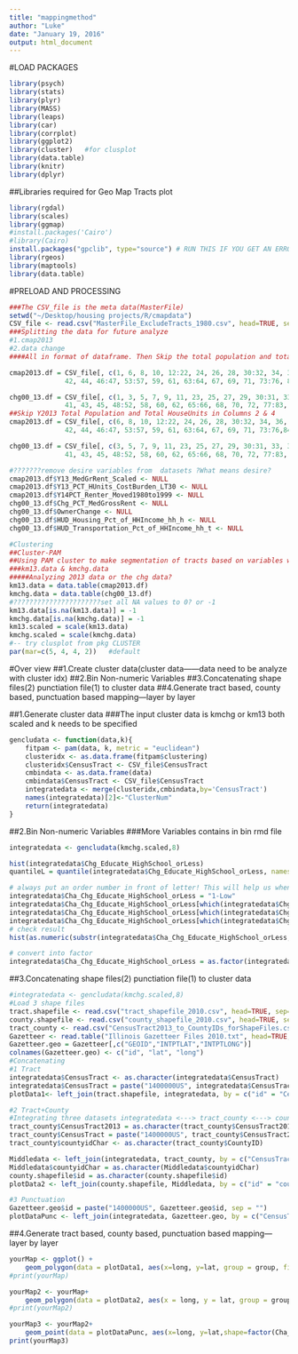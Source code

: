 ```yaml
---
title: "mappingmethod"
author: "Luke"
date: "January 19, 2016"
output: html_document
---
```

#LOAD PACKAGES
```r
library(psych)
library(stats)
library(plyr)
library(MASS)
library(leaps)
library(car)
library(corrplot)
library(ggplot2)
library(cluster)   #for clusplot
library(data.table)
library(knitr)
library(dplyr)
```
##Libraries required for Geo Map Tracts plot
```r
library(rgdal)
library(scales)
library(ggmap)
#install.packages('Cairo')
#library(Cairo)
install.packages("gpclib", type="source") # RUN THIS IF YOU GET AN ERROR ON 'fortify' BELOW
library(rgeos)
library(maptools)
library(data.table)
```
#PRELOAD AND PROCESSING
```r
###The CSV_file is the meta data(MasterFile)
setwd("~/Desktop/housing projects/R/cmapdata")
CSV_file <- read.csv("MasterFile_ExcludeTracts_1980.csv", head=TRUE, sep=",", stringsAsFactors = F)
###Splitting the data for future analyze 
#1.cmap2013
#2.data change
####All in format of dataframe. Then Skip the total population and total HouseUnits

cmap2013.df = CSV_file[, c(1, 6, 8, 10, 12:22, 24, 26, 28, 30:32, 34, 36, 38, 40,
              42, 44, 46:47, 53:57, 59, 61, 63:64, 67, 69, 71, 73:76, 84, 86)]  

chg00_13.df = CSV_file[, c(1, 3, 5, 7, 9, 11, 23, 25, 27, 29, 30:31, 33, 35, 37, 39,
              41, 43, 45, 48:52, 58, 60, 62, 65:66, 68, 70, 72, 77:83, 85, 87)]
##Skip Y2013 Total Population and Total HouseUnits in Columns 2 & 4
cmap2013.df = CSV_file[, c(6, 8, 10, 12:22, 24, 26, 28, 30:32, 34, 36, 38, 40,
              42, 44, 46:47, 53:57, 59, 61, 63:64, 67, 69, 71, 73:76,84, 86)]  

chg00_13.df = CSV_file[, c(3, 5, 7, 9, 11, 23, 25, 27, 29, 30:31, 33, 35, 37, 39,
              41, 43, 45, 48:52, 58, 60, 62, 65:66, 68, 70, 72, 77:83, 85, 87:90)] 

#???????remove desire variables from  datasets ?What means desire?
cmap2013.df$Y13_MedGrRent_Scaled <- NULL
cmap2013.df$Y13_PCT_HUnits_CostBurden_LT30 <- NULL
cmap2013.df$Y14PCT_Renter_Moved1980to1999 <- NULL
chg00_13.df$Chg_PCT_MedGrossRent <- NULL
chg00_13.df$OwnerChange <- NULL
chg00_13.df$HUD_Housing_Pct_of_HHIncome_hh_h <- NULL
chg00_13.df$HUD_Transportation_Pct_of_HHIncome_hh_t <- NULL

#Clustering
##Cluster-PAM
##Using PAM cluster to make segmentation of tracts based on variables we have
###km13.data & kmchg.data
#####Analyzing 2013 data or the chg data?
km13.data = data.table(cmap2013.df)
kmchg.data = data.table(chg00_13.df)
#??????????????????????set all NA values to 0? or -1
km13.data[is.na(km13.data)] = -1
kmchg.data[is.na(kmchg.data)] = -1
km13.scaled = scale(km13.data)
kmchg.scaled = scale(kmchg.data)
#-- try clusplot from pkg CLUSTER
par(mar=c(5, 4, 4, 2))   #default
```


#Over view
##1.Create cluster data(cluster data------data need to be analyze with cluster idx)
##2.Bin Non-numeric Variables 
##3.Concatenating shape files(2) punctiation file(1) to cluster data 
##4.Generate tract based, county based, punctuation based mapping---layer by layer

##1.Generate cluster data
###The input cluster data is kmchg or km13 both scaled and k needs to be specified
```r
gencludata <- function(data,k){
    fitpam <- pam(data, k, metric = "euclidean")
    clusteridx <- as.data.frame(fitpam$clustering)
    clusteridx$CensusTract <- CSV_file$CensusTract
    cmbindata <- as.data.frame(data)
    cmbindata$CensusTract <- CSV_file$CensusTract
    integratedata <- merge(clusteridx,cmbindata,by='CensusTract')
    names(integratedata)[2]<-"ClusterNum"
    return(integratedata)
}
```

##2.Bin Non-numeric Variables 
###More Variables contains in bin rmd file
```r
integratedata <- gencludata(kmchg.scaled,8)

hist(integratedata$Chg_Educate_HighSchool_orLess)
quantileL = quantile(integratedata$Chg_Educate_HighSchool_orLess, names = FALSE)

# always put an order number in front of letter! This will help us when we convert it
integratedata$Cha_Chg_Educate_HighSchool_orLess = "1-Low"
integratedata$Cha_Chg_Educate_HighSchool_orLess[which(integratedata$Chg_Educate_HighSchool_orLess>quantileL[2])] = "2-Median"
integratedata$Cha_Chg_Educate_HighSchool_orLess[which(integratedata$Chg_Educate_HighSchool_orLess>quantileL[3])] = "3-High"
integratedata$Cha_Chg_Educate_HighSchool_orLess[which(integratedata$Chg_Educate_HighSchool_orLess>quantileL[4])] = "4-Very High"
# check result
hist(as.numeric(substr(integratedata$Cha_Chg_Educate_HighSchool_orLess,0,1)))

# convert into factor
integratedata$Cha_Chg_Educate_HighSchool_orLess = as.factor(integratedata$Cha_Chg_Educate_HighSchool_orLess)
```

##3.Concatenating shape files(2) punctiation file(1) to cluster data 
```r
#integratedata <- gencludata(kmchg.scaled,8)
#Load 3 shape files
tract.shapefile <- read.csv("tract_shapefile_2010.csv", head=TRUE, sep=",", stringsAsFactors = F)
county.shapefile <- read.csv("county_shapefile_2010.csv", head=TRUE, sep=",", stringsAsFactors = F)
tract_county <- read.csv("CensusTract2013_to_CountyIDs_forShapeFiles.csv", head=TRUE, sep=",", stringsAsFactors = F)
Gazetteer <- read.table("Illinois Gazetteer Files 2010.txt", head=TRUE, stringsAsFactors = F)
Gazetteer.geo = Gazetteer[,c("GEOID","INTPTLAT","INTPTLONG")]
colnames(Gazetteer.geo) <- c("id", "lat", "long")
#Concatenating
#1 Tract
integratedata$CensusTract <- as.character(integratedata$CensusTract) 
integratedata$CensusTract = paste("1400000US", integratedata$CensusTract, sep = "")
plotData1<- left_join(tract.shapefile, integratedata, by = c("id" = "CensusTract")) 

#2 Tract+County
#Integrating three datasets integratedata <---> tract_county <---> county.shapefile
tract_county$CensusTract2013 = as.character(tract_county$CensusTract2013)
tract_county$CensusTract = paste("1400000US", tract_county$CensusTract2013, sep = "")
tract_county$countyidChar <- as.character(tract_county$CountyID)

Middledata <- left_join(integratedata, tract_county, by = c("CensusTract" = "CensusTract")) 
Middledata$countyidChar = as.character(Middledata$countyidChar)
county.shapefile$id = as.character(county.shapefile$id)
plotData2 <- left_join(county.shapefile, Middledata, by = c("id" = "countyidChar"))

#3 Punctuation
Gazetteer.geo$id = paste("1400000US", Gazetteer.geo$id, sep = "")
plotDataPunc <- left_join(integratedata, Gazetteer.geo, by = c("CensusTract" = "id"))
```

##4.Generate tract based, county based, punctuation based mapping---layer by layer
```r
yourMap <- ggplot() +
    geom_polygon(data = plotData1, aes(x=long, y=lat, group = group, fill = factor(ClusterNum)), colour = "black", size = 0.2)
#print(yourMap)

yourMap2 <- yourMap+
    geom_polygon(data = plotData2, aes(x = long, y = lat, group = group), colour = "white", fill = NA)
#print(yourMap2)
```

```r
yourMap3 <- yourMap2+
    geom_point(data = plotDataPunc, aes(x=long, y=lat,shape=factor(Cha_Chg_Educate_HighSchool_orLess)))
print(yourMap3)
```



